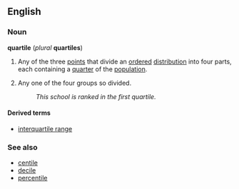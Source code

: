 ==English==
===Noun===
'''quartile''' (''plural'' '''quartiles''')

#{{statistics}} Any of the three [[point]]s that divide an [[ordered]] [[distribution]] into four parts, each containing a [[quarter]] of the [[population]].
#{{statistics}} Any one of the four groups so divided.
#:''This school is ranked in the first quartile.''

====Derived terms====
*[[interquartile range]]

===See also===
*[[centile]]
*[[decile]]
*[[percentile]]